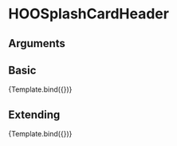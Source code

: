 
<Meta title="Molecules/Card-Elements/HOOSplashCardHeader" component={HOOSplashCardHeader}/>

# HOOSplashCardHeader


## Arguments

<ArgsTable of={HOOSplashCardHeader} />


## Basic
<Canvas>
  <Story 
    name="Basic"
    args = { 
      { imageSource: "https://placekitten.com/320/180", imageAlt: "Kitten" }
    }>
    {Template.bind({})}
  </Story>
</Canvas>

## Extending
<Canvas>
  <Story 
    name="Extending"
    args = { 
     { imageSource: "https://placekitten.com/320/180", imageAlt: "Kitten", rootElementAttributes: { style: { backgroundColor: "pink" } }}
    }>
    {Template.bind({})}
  </Story>
</Canvas>